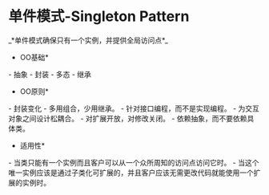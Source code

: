 = 单件模式-Singleton Pattern =
_*单件模式确保只有一个实例，并提供全局访问点*_

{{http:pic/singleton.png}}

*OO基础*
- 抽象
- 封装
- 多态
- 继承

*OO原则*
- 封装变化
- 多用组合，少用继承。
- 针对接口编程，而不是实现编程。
- 为交互对象之间设计松耦合。
- 对扩展开放，对修改关闭。
- 依赖抽象，而不要依赖具体类。

*适用性*
- 当类只能有一个实例而且客户可以从一个众所周知的访问点访问它时。
- 当这个唯一实例应该是通过子类化可扩展的，并且客户应该无需更改代码就能使用一个扩展的实例时。

